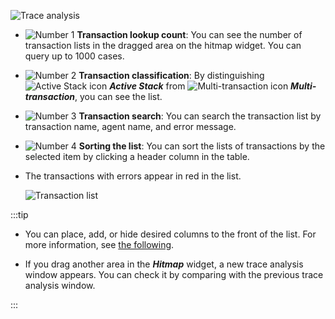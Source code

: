![Trace analysis](/img/analysis-tx-main.png)

-   ![Number 1](/img/number-01.png) **Transaction lookup count**: You can see the number of transaction lists in the dragged area on the hitmap widget. You can query up to 1000 cases.

-   ![Number 2](/img/number-02.png) **Transaction classification**: By distinguishing ![Active Stack icon](/img/ic-s-active-stack.svg) **_Active Stack_** from ![Multi-transaction icon](/img/ic-s-mult-transation.svg) **_Multi-transaction_**, you can see the list.

-   ![Number 3](/img/number-03.png) **Transaction search**: You can search the transaction list by transaction name, agent name, and error message.

-   ![Number 4](/img/number-04.png) **Sorting the list**: You can sort the lists of transactions by the selected item by clicking a header column in the table.

-   The transactions with errors appear in red in the list.

    ![Transaction list](/img/analysis-tx-main-error.png)

:::tip

-   You can place, add, or hide desired columns to the front of the list. For more information, see [the following](#set-table-column).

-   If you drag another area in the **_Hitmap_** widget, a new trace analysis window appears. You can check it by comparing with the previous trace analysis window.

:::
